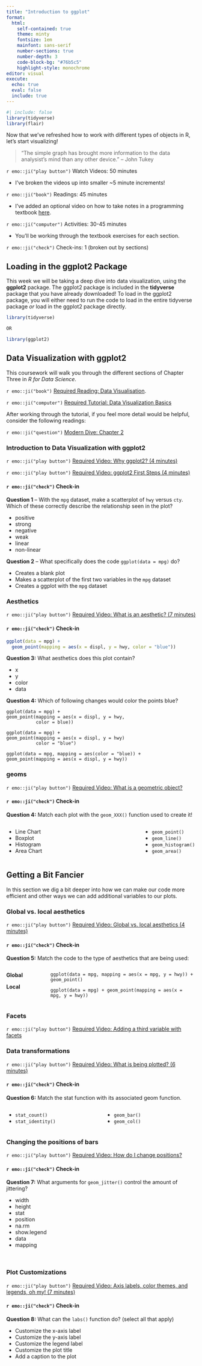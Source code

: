 ```yaml
---
title: "Introduction to ggplot"
format: 
  html: 
    self-contained: true
    theme: minty
    fontsize: 1em
    mainfont: sans-serif
    number-sections: true
    number-depth: 3
    code-block-bg: "#76b5c5"
    highlight-style: monochrome
editor: visual
execute: 
  echo: true
  eval: false
  include: true
---
```


```r
#| include: false
library(tidyverse)
library(flair)
```

Now that we've refreshed how to work with different types of objects in R, let's start visualizing!

> "The simple graph has brought more information to the data analysist's mind than any other device." -- John Tukey

`r emo::ji("play button")` Watch Videos: 50 minutes

-   I've broken the videos up into smaller \~5 minute increments!

`r emo::ji("book")` Readings: 45 minutes

-   I've added an optional video on how to take notes in a programming textbook [here](http://somup.com/crffFPbHQ2).

`r emo::ji("computer")` Activities: 30-45 minutes

-   You'll be working through the textbook exercises for each section.

`r emo::ji("check")` Check-ins: 1 (broken out by sections)

## Loading in the **ggplot2** Package

This week we will be taking a deep dive into data visualization, using the **ggplot2** package. The ggplot2 package is included in the **tidyverse** package that you have already downloaded! To load in the ggplot2 package, you will either need to run the code to load in the entire tidyverse package *or* load in the ggplot2 package directly.

```r
library(tidyverse)

OR 

library(ggplot2)
```

## Data Visualization with **ggplot2**

This coursework will walk you through the different sections of Chapter Three in *R for Data Science*.

`r emo::ji("book")` [Required Reading: Data Visualisation](https://r4ds.hadley.nz/data-visualize.html).

`r emo::ji("computer")` [Required Tutorial: Data Visualization Basics](https://rstudio.cloud/learn/primers/1.1)

::: callout-tip
After working through the tutorial, if you feel more detail would be helpful, consider the following readings:

`r emo::ji("question")` [Modern Dive: Chapter 2](https://moderndive.com/2-viz.html)
:::

### Introduction to Data Visualization with ggplot2

`r emo::ji("play button")` [Required Video: Why ggplot2? (4 minutes)](https://www.youtube.com/watch?v=5c-8yPCwVzs)

`r emo::ji("play button")` [Required Video: ggplot2 First Steps (4 minutes)](https://www.youtube.com/watch?v=1Jmbfh6GotI)

#### `r emo::ji("check")` Check-in

**Question 1** -- With the `mpg` dataset, make a scatterplot of `hwy` versus `cty`. Which of these correctly describe the relationship seen in the plot?

-   positive
-   strong
-   negative
-   weak
-   linear
-   non-linear

**Question 2** -- What specifically does the code `ggplot(data = mpg)` do?

-   Creates a blank plot
-   Makes a scatterplot of the first two variables in the `mpg` dataset
-   Creates a ggplot with the `mpg` dataset

### Aesthetics

`r emo::ji("play button")` [Required Video: What is an aesthetic? (7 minutes)](https://www.youtube.com/watch?v=oYVuzW_t93w)

#### `r emo::ji("check")` Check-in

```r
ggplot(data = mpg) +
  geom_point(mapping = aes(x = displ, y = hwy, color = "blue"))
```

**Question 3:** What aesthetics does this plot contain?

-   x
-   y
-   color
-   data

**Question 4:** Which of following changes would color the points blue?

    ggplot(data = mpg) +
    geom_point(mapping = aes(x = displ, y = hwy, 
               color = blue))

    ggplot(data = mpg) +
    geom_point(mapping = aes(x = displ, y = hwy) 
               color = "blue")

    ggplot(data = mpg, mapping = aes(color = "blue)) +
    geom_point(mapping = aes(x = displ, y = hwy))

### geoms

`r emo::ji("play button")` [Required Video: What is a geometric object?](https://www.youtube.com/watch?v=pMC2l2YhjMI)

#### `r emo::ji("check")` Check-in

**Question 4:** Match each plot with the `geom_XXX()` function used to create it!

::: columns
::: {.column width="50%"}
-   Line Chart
-   Boxplot
-   Histogram
-   Area Chart
:::

::: {.column width="50"}
-   `geom_point()`
-   `geom_line()`
-   `geom_histogram()`
-   `geom_area()`
:::
:::

## Getting a Bit Fancier

In this section we dig a bit deeper into how we can make our code more efficient and other ways we can add additional variables to our plots.

### Global vs. local aesthetics

`r emo::ji("play button")` [Required Video: Global vs. local aesthetics (4 minutes)](http://youtu.be/y3BWlYa7q-Q?hd=1)

#### `r emo::ji("check")` Check-in

**Question 5:** Match the code to the type of aesthetics that are being used:

::: columns
::: {.column width="20%"}
**Global**

**Local**
:::

::: {.column width="80%"}
    ggplot(data = mpg, mapping = aes(x = mpg, y = hwy)) + geom_point()

    ggplot(data = mpg) + geom_point(mapping = aes(x = mpg, y = hwy))
:::
:::

### Facets

`r emo::ji("play button")` [Required Video: Adding a third variable with facets](http://somup.com/crffbHbH1h)

### Data transformations

`r emo::ji("play button")` [Required Video: What is being plotted? (6 minutes)](http://somup.com/crffb8bH1x)

#### `r emo::ji("check")` Check-in

**Question 6:** Match the stat function with its associated geom function.

::: columns
::: {.column width="50%"}
-   `stat_count()`
-   `stat_identity()`
:::

::: {.column width="50%"}
-   `geom_bar()`
-   `geom_col()`
:::
:::

### Changing the positions of bars

`r emo::ji("play button")` [Required Video: How do I change positions?](http://somup.com/crffFibH1R)

#### `r emo::ji("check")` Check-in

**Question 7:** What arguments for `geom_jitter()` control the amount of jittering?

-   width
-   height
-   stat
-   position
-   na.rm
-   show.legend
-   data
-   mapping

</br>

### Plot Customizations

`r emo::ji("play button")` [Required Video: Axis labels, color themes, and legends, oh my! (7 minutes)](http://somup.com/crffFDbHiU)

#### `r emo::ji("check")` Check-in

**Question 8:** What can the `labs()` function do? (select all that apply)

-   Customize the x-axis label
-   Customize the y-axis label
-   Customize the legend label
-   Customize the plot title
-   Add a caption to the plot
